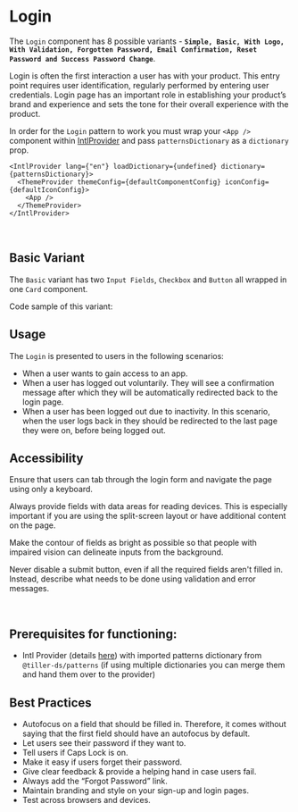 
# Login

The `Login` component has 8 possible variants - **`Simple, Basic, With Logo, With Validation, Forgotten Password, Email Confirmation, Reset Password and Success Password Change`**.

Login is often the first interaction a user has with your product. This entry point requires user identification,
regularly performed by entering user credentials. Login page has an important role in establishing your product’s brand
and experience and sets the tone for their overall experience with the product.

In order for the `Login` pattern to work you must wrap your `<App />` component within [IntlProvider](https://croz-ltd.github.io/tiller/?path=/docs/component-library-intl-intl--basic#intl-provider) and pass `patternsDictionary` as a `dictionary` prop.

```tsx
<IntlProvider lang={"en"} loadDictionary={undefined} dictionary={patternsDictionary}>
  <ThemeProvider themeConfig={defaultComponentConfig} iconConfig={defaultIconConfig}>
    <App />
  </ThemeProvider>
</IntlProvider>
```

<br />

## Basic Variant

The `Basic` variant has two `Input Fields`, `Checkbox` and `Button` all wrapped in one `Card` component.

Code sample of this variant:

<Canvas>
  <Story id="patterns-login--basic" />
</Canvas>

## Usage

The `Login` is presented to users in the following scenarios:

- When a user wants to gain access to an app.
- When a user has logged out voluntarily. They will see a confirmation message after which they will be automatically
  redirected back to the login page.
- When a user has been logged out due to inactivity. In this scenario, when the user logs back in they should be
  redirected to the last page they were on, before being logged out.

## Accessibility

Ensure that users can tab through the login form and navigate the page using only a keyboard.

Always provide fields with data areas for reading devices. This is especially important if you are using the
split-screen layout or have additional content on the page.

Make the contour of fields as bright as possible so that people with impaired vision can delineate inputs from the
background.

Never disable a submit button, even if all the required fields aren't filled in. Instead, describe what needs to be
done using validation and error messages.

<br />

## **Prerequisites for functioning**:

- Intl Provider (details [here](/docs/component-library-intl-intl--basic)) with imported patterns dictionary from
  `@tiller-ds/patterns` (if using multiple dictionaries you can merge them and hand them over to the provider)

<Stories includePrimary={true} />

## Best Practices

- Autofocus on a field that should be filled in. Therefore, it comes without saying that the first field should have
  an autofocus by default.
- Let users see their password if they want to.
- Tell users if Caps Lock is on.
- Make it easy if users forget their password.
- Give clear feedback & provide a helping hand in case users fail.
- Always add the “Forgot Password” link.
- Maintain branding and style on your sign-up and login pages.
- Test across browsers and devices.
